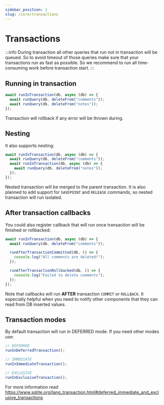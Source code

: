 ```yaml
---
sidebar_position: 1
slug: /core/transactions
---
```


# Transactions

:::info
During transaction all other queries that run not in transaction will be queued. So to avoid
timeout of those queries make sure that your transactions run as fast as possible. So we recommend
to run all time-consuming work before transaction start.
:::

## Running in transaction

```typescript
await runInTransaction(db, async (db) => {
  await runQuery(db, deleteFrom("comments"));
  await runQuery(db, deleteFrom("notes"));
});
```

Transaction will rollback if any error will be thrown during.

## Nesting

It also supports nesting:

```typescript
await runInTransaction(db, async (db) => {
  await runQuery(db, deleteFrom("comments"));
  await runInTransaction(db, async (db) => {
    await runQuery(db, deleteFrom("notes"));
  });
});
```

Nested transaction will be merged to the parent transaction. It is also planned to add support
for `SAVEPOINT` and `RELEASE` commands, so nested transaction will run isolated.

## After transaction callbacks

You could also register callback that will run once transaction will be finished or rollbacked:

```typescript
await runInTransaction(db, async (db) => {
  await runQuery(db, deleteFrom("comments"));

  runAfterTransactionCommitted(db, () => {
    console.log("All comments are deleted!");
  });

  runAfterTransactionRollbacked(db, () => {
    console.log("Failed to delete comments");
  });
});
```

Note that callbacks will run **AFTER** transaction `COMMIT` or `ROLLBACK`. It especially helpful when you need
to notify other components that they can read from DB inserted values.

## Transaction modes

By default transaction will run in DEFERRED mode. If you need other modes use:

```typescript
// DEFERRED
runInDeferredTransaction();

// IMMEDIATE
runInImmediateTransaction();

// EXCLUSIVE
runInExclusiveTransaction();
```

For more information read https://www.sqlite.org/lang_transaction.html#deferred_immediate_and_exclusive_transactions
